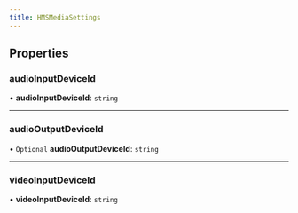 ```yaml
---
title: HMSMediaSettings
---
```


## Properties

### audioInputDeviceId

• **audioInputDeviceId**: `string`

---

### audioOutputDeviceId

• `Optional` **audioOutputDeviceId**: `string`

---

### videoInputDeviceId

• **videoInputDeviceId**: `string`
